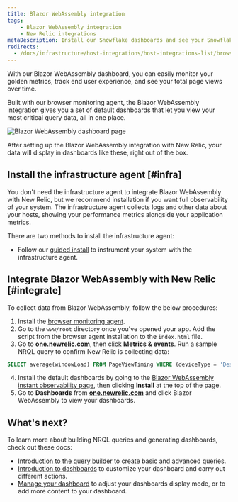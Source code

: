 ```yaml
---
title: Blazor WebAssembly integration
tags:
    - Blazor WebAssembly integration
    - New Relic integrations
metaDescription: Install our Snowflake dashboards and see your Snowflake data in New Relic.
redirects: 
  - /docs/infrastructure/host-integrations/host-integrations-list/browser-monitoring-integrations/blazor-webassembly
---
```



With our Blazor WebAssembly dashboard, you can easily monitor your golden metrics, track end user experience, and see your total page views over time. 

Built with our browser monitoring agent, the Blazor WebAssembly integration gives you a set of default dashboards that let you view your most critical query data, all in one place. 

<img
    title="Blazor WebAssembly dashboard"
    alt="Blazor WebAssembly dashboard page"
    src={infrastructureBlazorWebAssemblyDashboard}
/>
<figcaption>
After setting up the Blazor WebAssembly integration with New Relic, your data will display in dashboards like these, right out of the box. 
</figcaption>


## Install the infrastructure agent [#infra]

You don't need the infrastructure agent to integrate Blazor WebAssembly with New Relic, but we recommend installation if you want full observability of your system. The infrastructure agent collects logs and other data about your hosts, showing your performance metrics alongside your application metrics. 

There are two methods to install the infrastructure agent:

* Follow our [guided install](https://one.newrelic.com/launcher/catalog-pack-details.launcher/?pane=eyJuZXJkbGV0SWQiOiJucjEtY29yZS5saXN0aW5nIn0=&cards[0]=eyJuZXJkbGV0SWQiOiJucjEtaW5zdGFsbC1uZXdyZWxpYy5ucjEtaW5zdGFsbC1uZXdyZWxpYyJ9) to instrument your system with the infrastructure agent. 

## Integrate Blazor WebAssembly with New Relic [#integrate]

To collect data from Blazor WebAssembly, follow the below procedures: 

1. Install the [browser monitoring agent](/docs/browser/browser-monitoring/installation/install-browser-monitoring-agent).
2. Go to the `www/root` directory once you've opened your app. Add the script from the browser agent installation to the `index.html` file.
3. Go to **[one.newrelic.com](https://one.newrelic.com/all-capabilities)**, then click **Metrics & events**. Run a sample NRQL query to confirm New Relic is collecting data: 

```sql
SELECT average(windowLoad) FROM PageViewTiming WHERE (deviceType = 'Desktop') FACET `userAgentName` SINCE 604800 seconds AGO TIMESERIES
```
4. Install the default dashboards by going to the [Blazor WebAssembly instant observability page](https://newrelic.com/instant-observability/blazor-web-assembly), then clicking **Install** at the top of the page. 
5. Go to **Dashboards** from **[one.newrelic.com](https://one.newrelic.com/all-capabilities)** and click Blazor WebAssembly to view your dashboards. 

## What's next?

To learn more about building NRQL queries and generating dashboards, check out these docs: 

* [Introduction to the query builder](/docs/query-your-data/explore-query-data/query-builder/introduction-query-builder) to create basic and advanced queries.
* [Introduction to dashboards](/docs/query-your-data/explore-query-data/dashboards/introduction-dashboards) to customize your dashboard and carry out different actions.
* [Manage your dashboard](/docs/query-your-data/explore-query-data/dashboards/manage-your-dashboard) to adjust your dashboards display mode, or to add more content to your dashboard. 
